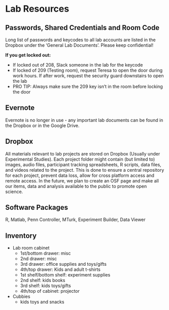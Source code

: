# Lab Resources

## Passwords, Shared Credentials and Room Code

Long list of passwords and keycodes to all lab accounts are listed in the Dropbox under the 'General Lab Documents'. Please keep confidential! 

__If you get locked out:__ 

- If locked out of 208, Slack someone in the lab for the keycode
- If locked of 209 (Testing room), request Teresa to open the door during work hours. If after work, request the security guard downstairs to open the lab 
- PRO TIP: Always make sure the 209 key isn’t in the room before locking the door

## Evernote

Evernote is no longer in use - any important lab documents can be found in the Dropbox or in the Google Drive.

## Dropbox

All materials relevant to lab projects are stored on Dropbox (Usually under Experimental Studies). Each project folder might contain (but limited to) images, audio files, participant tracking spreadsheets, R scripts, data files, and videos related to the project. This is done to ensure a central repository for each project, prevent data loss, allow for cross platform access and remote access. In the future, we plan to create an OSF page and make all our items, data and analysis available to the public to promote open science.

## Software Packages

R, Matlab, Penn Controller, MTurk, Experiment Builder, Data Viewer

## Inventory

- Lab room cabinet
    - 1st/bottom drawer: misc
    - 2nd drawer: misc
    - 3rd drawer: office supplies and toys/gifts
    - 4th/top drawer: Kids and adult t-shirts
    - 1st shelf/bottom shelf: experiment supplies
    - 2nd shelf: kids books
    - 3rd shelf: kids toys/gifts
    - 4th/top of cabinet: projector
- Cubbies
    - kids toys and snacks

